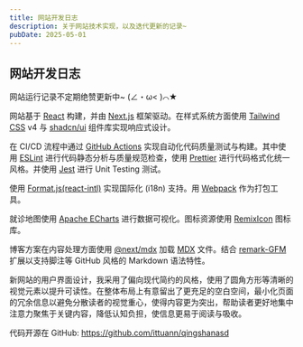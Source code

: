 ```yaml
---
title: 网站开发日志
description: 关于网站技术实现，以及迭代更新的记录~
pubDate: 2025-05-01
---
```


## 网站开发日志

网站运行记录不定期绝赞更新中~ (∠・ω< )⌒★

网站基于 [React](https://react.dev) 构建，并由 [Next.js](https://nextjs.org) 框架驱动。在样式系统方面使用 [Tailwind CSS](https://tailwindcss.com) v4 与 [shadcn/ui](https://ui.shadcn.com) 组件库实现响应式设计。

在 CI/CD 流程中通过 [GitHub Actions](https://github.com/features/actions) 实现自动化代码质量测试与构建。其中使用 [ESLint](https://eslint.org) 进行代码静态分析与质量规范检查，使用 [Prettier](https://prettier.io) 进行代码格式化统一风格。并使用 [Jest](https://jestjs.io) 进行 Unit Testing 测试。

使用 [Format.js(react-intl)](https://github.com/formatjs/formatjs) 实现国际化 (i18n) 支持。用 [Webpack](https://webpack.js.org) 作为打包工具。

就诊地图使用 [Apache ECharts](https://echarts.apache.org) 进行数据可视化。图标资源使用 [RemixIcon](https://remixicon.com) 图标库。

博客方案在内容处理方面使用 [@next/mdx](https://www.npmjs.com/package/@next/mdx) 加载 [MDX](https://mdxjs.com) 文件。结合 [remark-GFM](https://github.com/remarkjs/remark-gfm) 扩展以支持脚注等 GitHub 风格的 Markdown 语法特性。

新网站的用户界面设计，我采用了偏向现代简约的风格，使用了圆角方形等清晰的视觉元素以提升可读性。在整体布局上有意留出了更充足的空白空间，最小化页面的冗余信息以避免分散读者的视觉重心，使得内容更为突出，帮助读者更好地集中注意力聚焦于关键内容，降低认知负担，使信息更易于阅读与吸收。

代码开源在 GitHub: https://github.com/ittuann/qingshanasd
